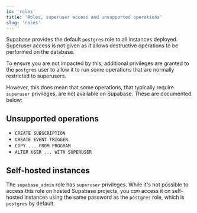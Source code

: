 ```yaml
---
id: 'roles'
title: 'Roles, superuser access and unsupported operations'
slug: 'roles'
---
```


Supabase provides the default `postgres` role to all instances deployed. Superuser access is not given as it allows destructive operations to be performed on the database.

To ensure you are not impacted by this, additional privileges are granted to the `postgres` user to allow it to run some operations that are normally restricted to superusers.

However, this does mean that some operations, that typically require `superuser` privileges, are not available on Supabase. These are documented below:

## Unsupported operations

- `CREATE SUBSCRIPTION`
- `CREATE EVENT TRIGGER`
- `COPY ... FROM PROGRAM`
- `ALTER USER ... WITH SUPERUSER`

## Self-hosted instances

The `supabase_admin` role has `superuser` privileges. While it's not possible to access this role on hosted Supabase projects, you _can_ access it on self-hosted instances using the same password as the `postgres` role, which is `postgres` by default.
